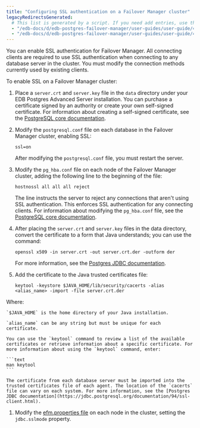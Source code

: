 ```yaml
---
title: "Configuring SSL authentication on a Failover Manager cluster"
legacyRedirectsGenerated:
  # This list is generated by a script. If you need add entries, use the `legacyRedirects` key.
  - "/edb-docs/d/edb-postgres-failover-manager/user-guides/user-guide/4.0/configuring_ssl_authentication.html"
  - "/edb-docs/d/edb-postgres-failover-manager/user-guides/user-guide/4.1/configuring_ssl_authentication.html"
---
```


<div id="configuring_ssl_authentication" class="registered_link"></div>

You can enable SSL authentication for Failover Manager. All connecting clients are required to use SSL authentication when connecting to any database server in the cluster. You must modify the connection methods currently used by existing clients.

To enable SSL on a Failover Manager cluster:

1.  Place a `server.crt` and `server.key` file in the `data` directory under your EDB Postgres Advanced Server installation. You can purchase a certificate signed by an authority or create your own self-signed certificate. For information about creating a self-signed certificate, see the [PostgreSQL core documentation](https://www.postgresql.org/docs/10/static/ssl-tcp.html#ssl-certificate-creation).

2.  Modify the `postgresql.conf` file on each database in the Failover Manager cluster, enabling SSL:

    ```text
    ssl=on
    ```

    After modifying the `postgresql.conf` file, you must restart the server.

1.  Modify the `pg_hba.conf` file on each node of the Failover Manager cluster, adding the following line to the beginning of the file:

    ```text
    hostnossl all all all reject
    ```

    The line instructs the server to reject any connections that aren't using SSL authentication. This enforces SSL authentication for any connecting clients. For information about modifying the `pg_hba.conf` file, see the [PostgreSQL core documentation](https://www.postgresql.org/docs/10/static/auth-pg-hba-conf.html).

1.  After placing the `server.crt` and `server.key` files in the data directory, convert the certificate to a form that Java understands; you can use the command:

    ```text
    openssl x509 -in server.crt -out server.crt.der -outform der
    ```

    For more information, see the [Postgres JDBC documentation](https://jdbc.postgresql.org/documentation/94/ssl-client.html).

1.  Add the certificate to the Java trusted certificates file:

    ```text
    keytool -keystore $JAVA_HOME/lib/security/cacerts -alias <alias_name> -import -file server.crt.der
    ```

   Where:
   
    `$JAVA_HOME` is the home directory of your Java installation.
   
    `alias_name` can be any string but must be unique for each certificate.
 
    You can use the `keytool` command to review a list of the available certificates or retrieve information about a specific certificate. For more information about using the `keytool` command, enter:
 
    ```text
    man keytool
    ```
 
    The certificate from each database server must be imported into the trusted certificates file of each agent. The location of the `cacerts` file can vary on each system. For more information, see the [Postgres JDBC documentation](https://jdbc.postgresql.org/documentation/94/ssl-client.html).

1.  Modify the [efm.properties file](04_configuring_efm/01_cluster_properties/#jdbc_sslmode) on each node in the cluster, setting the `jdbc.sslmode` property.
